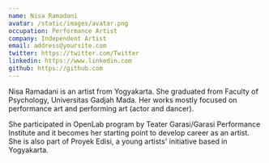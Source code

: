 ```yaml
---
name: Nisa Ramadani
avatar: /static/images/avatar.png
occupation: Performance Artist
company: Independent Artist
email: address@yoursite.com
twitter: https://twitter.com/Twitter
linkedin: https://www.linkedin.com
github: https://github.com
---
```


Nisa Ramadani is an artist from Yogyakarta. She graduated from Faculty of Psychology, Universitas Gadjah Mada. Her works mostly focused on performance art and performing art (actor and dancer).

She participated in OpenLab program by Teater Garasi/Garasi Performance Institute and it becomes her starting point to develop career as an artist. She is also part of Proyek Edisi, a young artists' initiative based in Yogyakarta.

